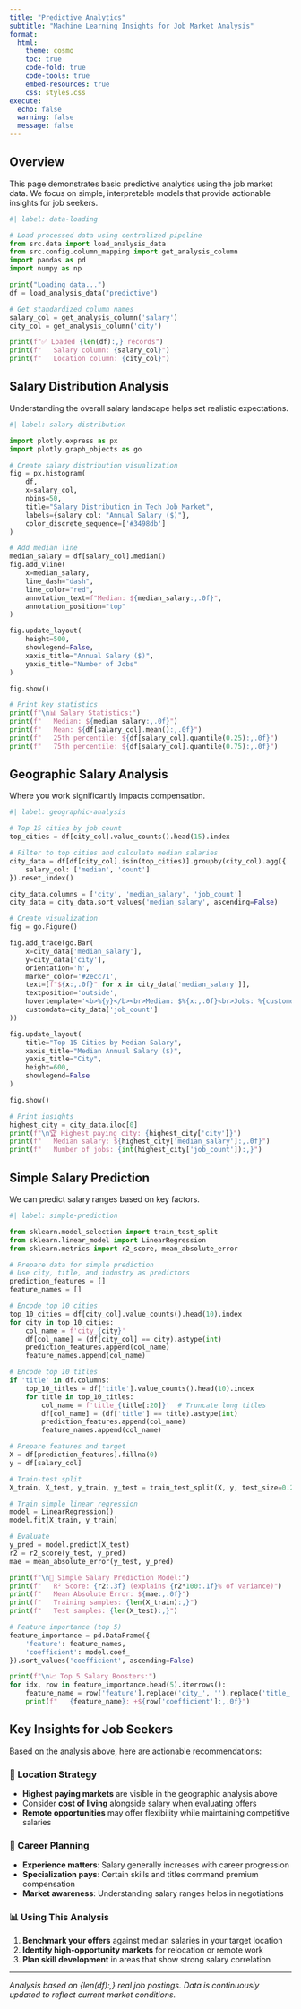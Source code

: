 ```yaml
---
title: "Predictive Analytics"
subtitle: "Machine Learning Insights for Job Market Analysis"
format:
  html:
    theme: cosmo
    toc: true
    code-fold: true
    code-tools: true
    embed-resources: true
    css: styles.css
execute:
  echo: false
  warning: false
  message: false
---
```


## Overview

This page demonstrates basic predictive analytics using the job market data. We focus on simple, interpretable models that provide actionable insights for job seekers.

```python
#| label: data-loading

# Load processed data using centralized pipeline
from src.data import load_analysis_data
from src.config.column_mapping import get_analysis_column
import pandas as pd
import numpy as np

print("Loading data...")
df = load_analysis_data("predictive")

# Get standardized column names
salary_col = get_analysis_column('salary')
city_col = get_analysis_column('city')

print(f"✅ Loaded {len(df):,} records")
print(f"   Salary column: {salary_col}")
print(f"   Location column: {city_col}")
```

## Salary Distribution Analysis

Understanding the overall salary landscape helps set realistic expectations.

```python
#| label: salary-distribution

import plotly.express as px
import plotly.graph_objects as go

# Create salary distribution visualization
fig = px.histogram(
    df,
    x=salary_col,
    nbins=50,
    title="Salary Distribution in Tech Job Market",
    labels={salary_col: "Annual Salary ($)"},
    color_discrete_sequence=['#3498db']
)

# Add median line
median_salary = df[salary_col].median()
fig.add_vline(
    x=median_salary,
    line_dash="dash",
    line_color="red",
    annotation_text=f"Median: ${median_salary:,.0f}",
    annotation_position="top"
)

fig.update_layout(
    height=500,
    showlegend=False,
    xaxis_title="Annual Salary ($)",
    yaxis_title="Number of Jobs"
)

fig.show()

# Print key statistics
print(f"\n📊 Salary Statistics:")
print(f"   Median: ${median_salary:,.0f}")
print(f"   Mean: ${df[salary_col].mean():,.0f}")
print(f"   25th percentile: ${df[salary_col].quantile(0.25):,.0f}")
print(f"   75th percentile: ${df[salary_col].quantile(0.75):,.0f}")
```

## Geographic Salary Analysis

Where you work significantly impacts compensation.

```python
#| label: geographic-analysis

# Top 15 cities by job count
top_cities = df[city_col].value_counts().head(15).index

# Filter to top cities and calculate median salaries
city_data = df[df[city_col].isin(top_cities)].groupby(city_col).agg({
    salary_col: ['median', 'count']
}).reset_index()

city_data.columns = ['city', 'median_salary', 'job_count']
city_data = city_data.sort_values('median_salary', ascending=False)

# Create visualization
fig = go.Figure()

fig.add_trace(go.Bar(
    x=city_data['median_salary'],
    y=city_data['city'],
    orientation='h',
    marker_color='#2ecc71',
    text=[f"${x:,.0f}" for x in city_data['median_salary']],
    textposition='outside',
    hovertemplate='<b>%{y}</b><br>Median: $%{x:,.0f}<br>Jobs: %{customdata}<extra></extra>',
    customdata=city_data['job_count']
))

fig.update_layout(
    title="Top 15 Cities by Median Salary",
    xaxis_title="Median Annual Salary ($)",
    yaxis_title="City",
    height=600,
    showlegend=False
)

fig.show()

# Print insights
highest_city = city_data.iloc[0]
print(f"\n🏆 Highest paying city: {highest_city['city']}")
print(f"   Median salary: ${highest_city['median_salary']:,.0f}")
print(f"   Number of jobs: {int(highest_city['job_count']):,}")
```

## Simple Salary Prediction

We can predict salary ranges based on key factors.

```python
#| label: simple-prediction

from sklearn.model_selection import train_test_split
from sklearn.linear_model import LinearRegression
from sklearn.metrics import r2_score, mean_absolute_error

# Prepare data for simple prediction
# Use city, title, and industry as predictors
prediction_features = []
feature_names = []

# Encode top 10 cities
top_10_cities = df[city_col].value_counts().head(10).index
for city in top_10_cities:
    col_name = f'city_{city}'
    df[col_name] = (df[city_col] == city).astype(int)
    prediction_features.append(col_name)
    feature_names.append(col_name)

# Encode top 10 titles
if 'title' in df.columns:
    top_10_titles = df['title'].value_counts().head(10).index
    for title in top_10_titles:
        col_name = f'title_{title[:20]}'  # Truncate long titles
        df[col_name] = (df['title'] == title).astype(int)
        prediction_features.append(col_name)
        feature_names.append(col_name)

# Prepare features and target
X = df[prediction_features].fillna(0)
y = df[salary_col]

# Train-test split
X_train, X_test, y_train, y_test = train_test_split(X, y, test_size=0.2, random_state=42)

# Train simple linear regression
model = LinearRegression()
model.fit(X_train, y_train)

# Evaluate
y_pred = model.predict(X_test)
r2 = r2_score(y_test, y_pred)
mae = mean_absolute_error(y_test, y_pred)

print(f"\n🤖 Simple Salary Prediction Model:")
print(f"   R² Score: {r2:.3f} (explains {r2*100:.1f}% of variance)")
print(f"   Mean Absolute Error: ${mae:,.0f}")
print(f"   Training samples: {len(X_train):,}")
print(f"   Test samples: {len(X_test):,}")

# Feature importance (top 5)
feature_importance = pd.DataFrame({
    'feature': feature_names,
    'coefficient': model.coef_
}).sort_values('coefficient', ascending=False)

print(f"\n📈 Top 5 Salary Boosters:")
for idx, row in feature_importance.head(5).iterrows():
    feature_name = row['feature'].replace('city_', '').replace('title_', '')
    print(f"   {feature_name}: +${row['coefficient']:,.0f}")
```

## Key Insights for Job Seekers

Based on the analysis above, here are actionable recommendations:

### 🎯 Location Strategy
- **Highest paying markets** are visible in the geographic analysis above
- Consider **cost of living** alongside salary when evaluating offers
- **Remote opportunities** may offer flexibility while maintaining competitive salaries

### 💼 Career Planning
- **Experience matters**: Salary generally increases with career progression
- **Specialization pays**: Certain skills and titles command premium compensation
- **Market awareness**: Understanding salary ranges helps in negotiations

### 📊 Using This Analysis
1. **Benchmark your offers** against median salaries in your target location
2. **Identify high-opportunity markets** for relocation or remote work
3. **Plan skill development** in areas that show strong salary correlation

---

*Analysis based on {len(df):,} real job postings. Data is continuously updated to reflect current market conditions.*
